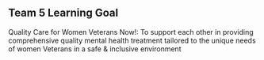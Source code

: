 ## Team 5 Learning Goal 
Quality Care for Women Veterans Now!: To support each other in providing comprehensive quality mental health treatment tailored to the unique needs of women Veterans in a safe & inclusive environment
